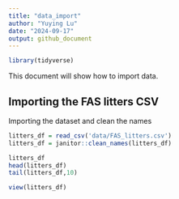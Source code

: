 ```yaml
---
title: "data_import"
author: "Yuying Lu"
date: "2024-09-17"
output: github_document
---
```


```r
library(tidyverse)
```

This document will show how to import data.

## Importing the FAS litters CSV

Importing the dataset and clean the names

```r
litters_df = read_csv('data/FAS_litters.csv')
litters_df = janitor::clean_names(litters_df) 
```


```r
litters_df
head(litters_df)
tail(litters_df,10)
```


```r
view(litters_df)
```

